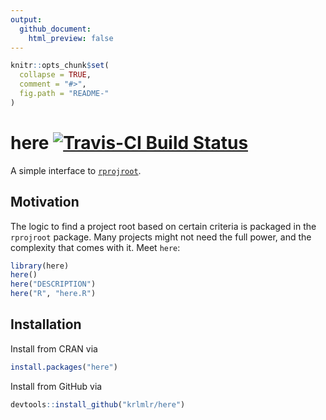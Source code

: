 ```yaml
---
output:
  github_document:
    html_preview: false
---
```


<!-- README.md is generated from README.Rmd. Please edit that file -->

```r
knitr::opts_chunk$set(
  collapse = TRUE,
  comment = "#>",
  fig.path = "README-"
)
```

# here [![Travis-CI Build Status](https://travis-ci.org/krlmlr/here.svg?branch=master)](https://travis-ci.org/krlmlr/here)

A simple interface to [`rprojroot`](https://github.com/krlmlr/rprojroot).


## Motivation

The logic to find a project root based on certain criteria is packaged in the
`rprojroot` package.
Many projects might not need the full power, and the complexity that comes with it.
Meet `here`:

```r
library(here)
here()
here("DESCRIPTION")
here("R", "here.R")
```


## Installation

Install from CRAN via
``` r
install.packages("here")
```

Install from GitHub via
``` r
devtools::install_github("krlmlr/here")
```
